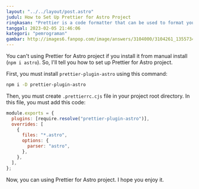 ```yaml
---
layout: "../../layout/post.astro"
judul: How to Set Up Prettier for Astro Project
ringkasan: "Prettier is a code formatter that can be used to format your code automatically. In this article, I will show you how to set up Prettier for Astro project."
tanggal: 2023-02-05 21:46:06
kategori: "pemrograman"
gambar: http://images6.fanpop.com/image/answers/3104000/3104261_1355734946734.25res_400_225.jpg
---
```


You can't using Prettier for Astro project if you install it from manual install (`npm i astro`). So, I'll tell you how to set up Prettier for Astro project.

First, you must install `prettier-plugin-astro` using this command:

```bash
npm i -D prettier-plugin-astro
```

Then, you must create `.prettierrc.cjs` file in your project root directory. In this file, you must add this code:

```javascript
module.exports = {
  plugins: [require.resolve("prettier-plugin-astro")],
  overrides: [
    {
      files: "*.astro",
      options: {
        parser: "astro",
      },
    },
  ],
};
```

Now, you can using Prettier for Astro project. I hope you enjoy it.
